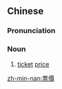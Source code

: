 {{also|票价}}
==Chinese==
{{zh-forms|s=票价}}

===Pronunciation===
{{zh-pron
|m=piàojià
|c=piu3 gaa3
|mn=phiò-kè
|cat=n
}}

===Noun===
{{zh-noun}}

# [[ticket]] [[price]]

[[zh-min-nan:票價]]